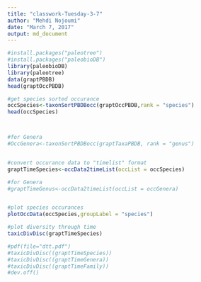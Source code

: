 ```yaml
---
title: "classwork-Tuesday-3-7"
author: "Mehdi Nojoumi"
date: "March 7, 2017"
output: md_document
---
```

```r
#install.packages("paleotree")
#install.packages("paleobioDB")
library(paleobioDB)
library(paleotree)
data(graptPBDB)
head(graptOccPBDB)

#get species sorted occurance
occSpecies<-taxonSortPBDBocc(graptOccPBDB,rank = "species")
head(occSpecies)



#for Genera
#OccGenera<-taxonSortPBDBocc(graptTaxaPBDB, rank = "genus")


#convert occurance data to "timelist" format
graptTimeSpecies<-occData2timeList(occList = occSpecies)

#for Genera
#graptTimeGenus<-occData2timeList(occList = occGenera)


#plot species occurances
plotOccData(occSpecies,groupLabel = "species")

#plot diversity through time
taxicDivDisc(graptTimeSpecies)

#pdf(file="dtt.pdf")
#taxicDivDisc((graptTimeSpecies))
#taxicDivDisc((graptTimeGenera))
#taxicDivDisc((graptTimeFamily))
#dev.off()


```








